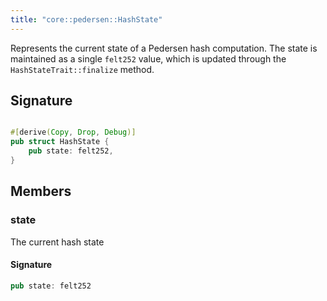 ```yaml
---
title: "core::pedersen::HashState"
---
```


Represents the current state of a Pedersen hash computation.
The state is maintained as a single `felt252` value, which is updated
through the `HashStateTrait::finalize` method.



## Signature

```rust

#[derive(Copy, Drop, Debug)]
pub struct HashState {
    pub state: felt252,
}
```


## Members

### state

The current hash state


#### Signature

```rust
pub state: felt252
```


